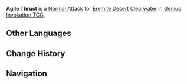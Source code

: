 {{Genius Invokation TCG Skill Infobox
|image      = Agile Thrust Character Card Skill.png
|type       = Normal Attack
|character  = Eremite Desert Clearwater
|element    = Hydro
|matching   = 1
|unaligned  = 2
|effect     = Deals 2 '''Physical DMG'''.
|order      = 1
}}
'''Agile Thrust''' is a [[Character Card Normal Attack|Normal Attack]] for [[Eremite Desert Clearwater (Character Card)|Eremite Desert Clearwater]] in [[Genius Invokation TCG]].

==Other Languages==
{{Other Languages
|en      = Agile Thrust
|zhs     = 轻灵直刺
|zhs_rm  = Qīnglíng Zhícì
|zht     = 輕靈直刺
|zht_rm  = Qīnglíng Zhícì
|zh_tl   = Agile Direct Stab
|ja      = 躍動刺突
|ja_rm   = Yakudou Shitotsu
|ja_tl   = Agile Thrust
|ko      = 민첩한 찌르기
|ko_tl   = Agile Stab
|es      = Punzada veloz
|es_tl   = Rapid Thrust
|fr      = Pique agile
|fr_tl   = Agile Pike
|ru      = Ловкий выпад
|ru_tl   = Deft Lunge
|th      = Agile Thrust
|vi      = Đâm Thẳng Lanh Lẹ
|vi_tl   = 
|de      = Gewandter Durchschlag
|de_tl   = Deft Thrust
|id      = Agile Thrust
|pt      = Investida Ágil
|pt_tl   = 
|tr      = Çevik Atılım
|tr_tl   = 
|it      = Affondo agile
|it_tl   = 
}}

==Change History==
{{Change History|4.3}}

==Navigation==
{{Genius Invokation TCG Skill Navbox|Eremite Desert Clearwater}}
